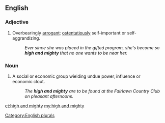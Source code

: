 ==English==

===Adjective===
{{en-adj|head=[[high]] [[and]] [[mighty]]|[[high and mightier]] or '''more high and mighty'''|[[high and mightiest]] or '''most high and mighty'''}}
# {{context|idiomatic}} Overbearingly [[arrogant]]; [[ostentatiously]] self-important or self-aggrandizing.
#: ''Ever since she was placed in the gifted program, she's become so '''high and mighty''' that no one wants to be near her.''

===Noun===
{{en-noun|head=-|pl=[[high]] [[and]] [[mighty]]}} 

# {{context|idiomatic}} A social or economic group wielding undue power, influence or economic clout.
#: ''The '''high and mighty''' are to be found at the Fairlawn Country Club on pleasant afternoons.''

[[Category:English plurals]]

[[et:high and mighty]]
[[my:high and mighty]]